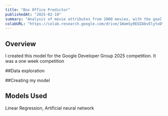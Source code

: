 ```yaml
---
title: "Box Office Predictor"
publishedAt: "2025-02-10"
summary: "Analysis of movie attributes from 2000 movies, with the goal to predict box office gross for films."
colabURL: "https://colab.research.google.com/drive/1WamSy9EOZAbvElytoDtKSTd_IfCuQxPQ#scrollTo=ZZUQcbrANQuY"
---
```

## Overview
I created this model for the Google Developer Group 2025 competition. It was a one week competition 

##Data exploration

##Creating my model

## Models Used
Linear Regression, Artificial neural network